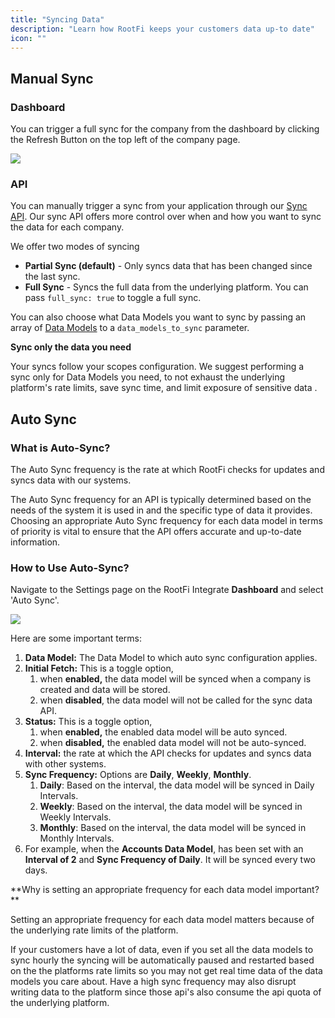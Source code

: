 ```yaml
---
title: "Syncing Data"
description: "Learn how RootFi keeps your customers data up-to date"
icon: ""
---
```


## Manual Sync

### Dashboard

You can trigger a full sync for the company from the dashboard by clicking the Refresh Button on the top left of the company page.

![](/images/81af569-image.png)

### API

You can manually trigger a sync from your application through our [Sync API](https://postman.rootfi.dev/#6ca4c34c-bbf3-4bbe-9c29-65061b0daca1). Our sync API offers more control over when and how you want to sync the data for each company.

We offer two modes of syncing

- **Partial Sync (default)** \- Only syncs data that has been changed since the last sync.
- **Full Sync** \- Syncs the full data from the underlying platform. You can pass `full_sync: true` to toggle a full sync.

You can also choose what Data Models you want to sync by passing an array of [Data Models](/docs/enums#data-models) to a `data_models_to_sync` parameter.

<Warning>

**Sync only the data you need**

Your syncs follow your scopes configuration. We suggest performing a sync only for Data Models you need, to not exhaust the underlying platform's rate limits, save sync time, and limit exposure of sensitive data .

</Warning>
  
## Auto Sync

### What is Auto-Sync?

The Auto Sync frequency is the rate at which RootFi checks for updates and syncs data with our systems.

The Auto Sync frequency for an API is typically determined based on the needs of the system it is used in and the specific type of data it provides. Choosing an appropriate Auto Sync frequency for each data model in terms of priority is vital to ensure that the API offers accurate and up-to-date information.

### How to Use Auto-Sync?

Navigate to the Settings page on the RootFi Integrate **Dashboard** and select 'Auto Sync'.

![](/images/d3b6795-Screenshot_2022-12-19_at_16.08.02.png)

Here are some important terms:

1. **Data Model:** The Data Model to which auto sync configuration applies.
2. **Initial Fetch:** This is a toggle option,
   1. when **enabled,** the data model will be synced when a company is created and data will be stored.
   2. when **disabled**, the data model will not be called for the sync data API.
3. **Status:** This is a toggle option,
   1. when **enabled,** the enabled data model will be auto synced.
   2. when **disabled,** the enabled data model will not be auto-synced.
4. **Interval:** the rate at which the API checks for updates and syncs data with other systems.
5. **Sync Frequency:** Options are **Daily**, **Weekly**, **Monthly**.
   1. **Daily**: Based on the interval, the data model will be synced in Daily Intervals.
   2. **Weekly**: Based on the interval, the data model will be synced in Weekly Intervals.
   3. **Monthly**: Based on the interval, the data model will be synced in Monthly Intervals.
6. For example, when the **Accounts Data Model**, has been set with an **Interval of 2** and **Sync Frequency of Daily**. It will be synced every two days.

<Note>
   **Why is setting an appropriate frequency for each data model important?**

Setting an appropriate frequency for each data model matters because of the underlying rate limits of the platform.

If your customers have a lot of data, even if you set all the data models to sync hourly the syncing will be automatically paused and restarted based on the the platforms rate limits so you may not get real time data of the data models you care about. Have a high sync frequency may also disrupt writing data to the platform since those api's also consume the api quota of the underlying platform.

</Note>
